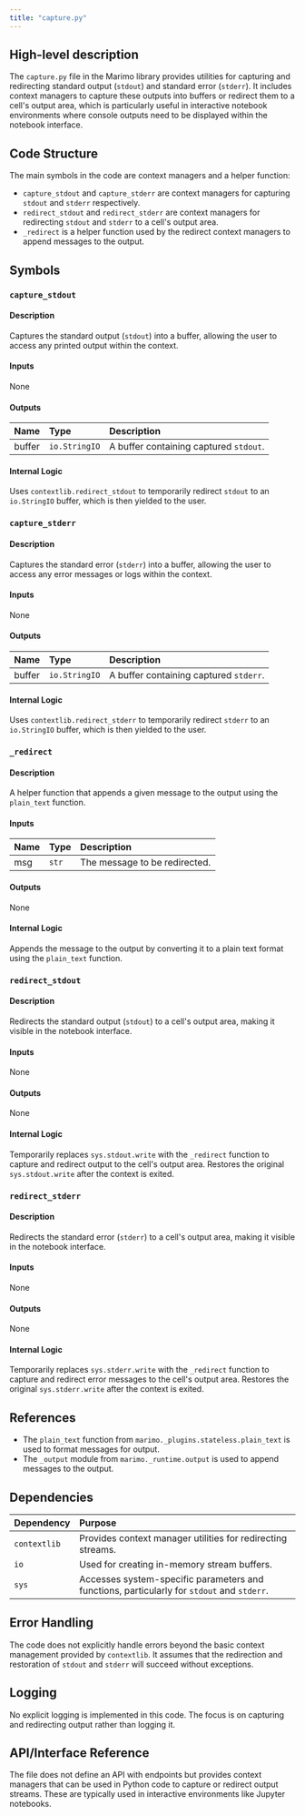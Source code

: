 ```yaml
---
title: "capture.py"
---
```


## High-level description

The `capture.py` file in the Marimo library provides utilities for capturing and redirecting standard output (`stdout`) and standard error (`stderr`). It includes context managers to capture these outputs into buffers or redirect them to a cell's output area, which is particularly useful in interactive notebook environments where console outputs need to be displayed within the notebook interface.

## Code Structure

The main symbols in the code are context managers and a helper function:
- `capture_stdout` and `capture_stderr` are context managers for capturing `stdout` and `stderr` respectively.
- `redirect_stdout` and `redirect_stderr` are context managers for redirecting `stdout` and `stderr` to a cell's output area.
- `_redirect` is a helper function used by the redirect context managers to append messages to the output.

## Symbols

### `capture_stdout`
#### Description
Captures the standard output (`stdout`) into a buffer, allowing the user to access any printed output within the context.

#### Inputs
None

#### Outputs
| Name   | Type      | Description                        |
|:-------|:----------|:-----------------------------------|
| buffer | `io.StringIO` | A buffer containing captured `stdout`. |

#### Internal Logic
Uses `contextlib.redirect_stdout` to temporarily redirect `stdout` to an `io.StringIO` buffer, which is then yielded to the user.

### `capture_stderr`
#### Description
Captures the standard error (`stderr`) into a buffer, allowing the user to access any error messages or logs within the context.

#### Inputs
None

#### Outputs
| Name   | Type      | Description                        |
|:-------|:----------|:-----------------------------------|
| buffer | `io.StringIO` | A buffer containing captured `stderr`. |

#### Internal Logic
Uses `contextlib.redirect_stderr` to temporarily redirect `stderr` to an `io.StringIO` buffer, which is then yielded to the user.

### `_redirect`
#### Description
A helper function that appends a given message to the output using the `plain_text` function.

#### Inputs
| Name | Type | Description |
|:-----|:-----|:------------|
| msg  | `str` | The message to be redirected. |

#### Outputs
None

#### Internal Logic
Appends the message to the output by converting it to a plain text format using the `plain_text` function.

### `redirect_stdout`
#### Description
Redirects the standard output (`stdout`) to a cell's output area, making it visible in the notebook interface.

#### Inputs
None

#### Outputs
None

#### Internal Logic
Temporarily replaces `sys.stdout.write` with the `_redirect` function to capture and redirect output to the cell's output area. Restores the original `sys.stdout.write` after the context is exited.

### `redirect_stderr`
#### Description
Redirects the standard error (`stderr`) to a cell's output area, making it visible in the notebook interface.

#### Inputs
None

#### Outputs
None

#### Internal Logic
Temporarily replaces `sys.stderr.write` with the `_redirect` function to capture and redirect error messages to the cell's output area. Restores the original `sys.stderr.write` after the context is exited.

## References

- The `plain_text` function from `marimo._plugins.stateless.plain_text` is used to format messages for output.
- The `_output` module from `marimo._runtime.output` is used to append messages to the output.

## Dependencies

| Dependency | Purpose |
|:-----------|:--------|
| `contextlib` | Provides context manager utilities for redirecting streams. |
| `io` | Used for creating in-memory stream buffers. |
| `sys` | Accesses system-specific parameters and functions, particularly for `stdout` and `stderr`. |

## Error Handling

The code does not explicitly handle errors beyond the basic context management provided by `contextlib`. It assumes that the redirection and restoration of `stdout` and `stderr` will succeed without exceptions.

## Logging

No explicit logging is implemented in this code. The focus is on capturing and redirecting output rather than logging it.

## API/Interface Reference

The file does not define an API with endpoints but provides context managers that can be used in Python code to capture or redirect output streams. These are typically used in interactive environments like Jupyter notebooks.